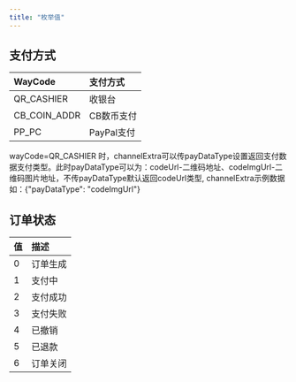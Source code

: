 ```yaml
---
title: "枚举值"
---
```


## 支付方式

| **WayCode**  | **支付方式** |
| :----------- | :------- |
| QR_CASHIER   | 收银台      |
| CB_COIN_ADDR | CB数币支付   |
| PP_PC        | PayPal支付 |

<Card title="订单支付方式">
  wayCode=QR_CASHIER 时，channelExtra可以传payDataType设置返回支付数据支付类型。此时payDataType可以为：codeUrl-二维码地址、codeImgUrl-二维码图片地址，不传payDataType默认返回codeUrl类型, channelExtra示例数据如：{"payDataType": "codeImgUrl"}
</Card>

## 订单状态

| **值** | **描述** |
| :---- | :----- |
| 0     | 订单生成   |
| 1     | 支付中    |
| 2     | 支付成功   |
| 3     | 支付失败   |
| 4     | 已撤销    |
| 5     | 已退款    |
| 6     | 订单关闭   |